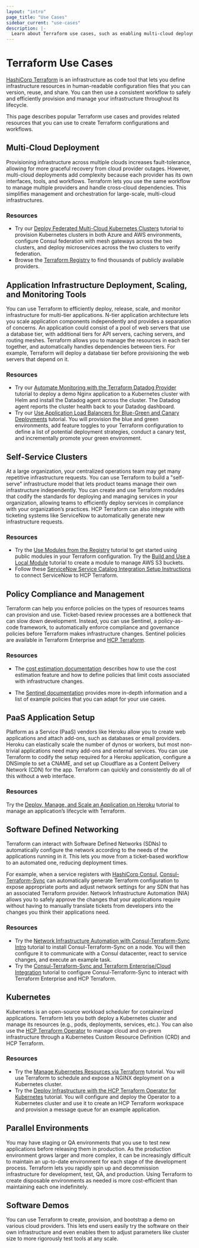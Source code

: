 ```yaml
---
layout: "intro"
page_title: "Use Cases"
sidebar_current: "use-cases"
description: |-
  Learn about Terraform use cases, such as enabling multi-cloud deployments, application management, policy compliance, and self-service infrastructure.
---
```


# Terraform Use Cases

[HashiCorp Terraform](/terraform/intro) is an infrastructure as code tool that lets you define infrastructure resources in human-readable configuration files that you can version, reuse, and share. You can then use a consistent workflow to safely and efficiently provision and manage your infrastructure throughout its lifecycle.

This page describes popular Terraform use cases and provides related resources that you can use to create Terraform configurations and workflows.

## Multi-Cloud Deployment
Provisioning infrastructure across multiple clouds increases fault-tolerance, allowing for more graceful recovery from cloud provider outages. However, multi-cloud deployments add complexity because each provider has its own interfaces, tools, and workflows. Terraform lets you use the same workflow to manage multiple providers and handle cross-cloud dependencies. This simplifies management and orchestration for large-scale, multi-cloud infrastructures.

### Resources

- Try our [Deploy Federated Multi-Cloud Kubernetes Clusters](/terraform/tutorials/networking/multicloud-kubernetes) tutorial to provision Kubernetes clusters in both Azure and AWS environments, configure Consul federation with mesh gateways across the two clusters, and deploy microservices across the two clusters to verify federation.
- Browse the [Terraform Registry](https://registry.terraform.io/browse/providers) to find thousands of publicly available providers.


## Application Infrastructure Deployment, Scaling, and Monitoring Tools

You can use Terraform to efficiently deploy, release, scale, and monitor infrastructure for multi-tier applications. N-tier application architecture lets you scale application components independently and provides a separation of concerns. An application could consist of a pool of web servers that use a database tier, with additional tiers for API servers, caching servers, and routing meshes. Terraform allows you to manage the resources in each tier together, and automatically handles dependencies between tiers. For example, Terraform will deploy a database tier before provisioning the web servers that depend on it.

### Resources

- Try our [Automate Monitoring with the Terraform Datadog Provider](/terraform/tutorials/applications/datadog-provider) tutorial to deploy a demo Nginx application to a Kubernetes cluster with Helm and install the Datadog agent across the cluster. The Datadog agent reports the cluster health back to your Datadog dashboard.
- Try our [Use Application Load Balancers for Blue-Green and Canary Deployments](/terraform/tutorials/aws/blue-green-canary-tests-deployments) tutorial. You will provision the blue and green environments, add feature toggles to your Terraform configuration to define a list of potential deployment strategies, conduct a canary test, and incrementally promote your green environment.


## Self-Service Clusters

At a large organization, your centralized operations team may get many repetitive infrastructure requests. You can use Terraform to build a "self-serve" infrastructure model that lets product teams manage their own infrastructure independently. You can create and use Terraform modules that codify the standards for deploying and managing services in your organization, allowing teams to efficiently deploy services in compliance with your organization’s practices. HCP Terraform can also integrate with ticketing systems like ServiceNow to automatically generate new infrastructure requests.

### Resources

- Try the [Use Modules from the Registry](/terraform/tutorials/modules/module-use) tutorial to get started using public modules in your Terraform configuration.
Try the [Build and Use a Local Module](/terraform/tutorials/modules/module-create) tutorial to create a module to manage AWS S3 buckets.
- Follow these [ServiceNow Service Catalog Integration Setup Instructions](/terraform/cloud-docs/integrations/service-now) to connect ServiceNow to HCP Terraform.


## Policy Compliance and Management

Terraform can help you enforce policies on the types of resources teams can provision and use. Ticket-based review processes are a bottleneck that can slow down development. Instead, you can use Sentinel, a policy-as-code framework, to automatically enforce compliance and governance policies before Terraform makes infrastructure changes. Sentinel policies are available in Terraform Enterprise and [HCP Terraform](https://www.hashicorp.com/products/terraform/pricing).

### Resources

- The [cost estimation documentation](/terraform/cloud-docs/cost-estimation) describes how to use the cost estimation feature and how to define policies that limit costs associated with infrastructure changes.

- The [Sentinel documentation](/terraform/cloud-docs/policy-enforcement) provides more in-depth information and a list of example policies that you can adapt for your use cases.


## PaaS Application Setup
Platform as a Service (PaaS) vendors like Heroku allow you to create  web applications and attach add-ons, such as databases or email providers. Heroku can elastically scale the number of dynos or workers, but most non-trivial applications need many add-ons and external services. You can use Terraform to codify the setup required for a Heroku application, configure a DNSimple to set a CNAME, and set up Cloudflare as a Content Delivery Network (CDN) for the app. Terraform can quickly and consistently do all of this without a web interface.

### Resources

Try the [Deploy, Manage, and Scale an Application on Heroku](/terraform/tutorials/applications/heroku-provider) tutorial to manage an application’s lifecycle with Terraform.


## Software Defined Networking

Terraform can interact with Software Defined Networks (SDNs) to automatically configure the network according to the needs of the applications running in it. This lets you move from a ticket-based workflow to an automated one, reducing deployment times.

For example, when a service registers with [HashiCorp Consul](https://www.consul.io/), [Consul-Terraform-Sync](/consul/docs/nia) can automatically generate Terraform configuration to expose appropriate ports and adjust network settings for any SDN that has an associated Terraform provider. Network Infrastructure Automation (NIA) allows you to safely approve the changes that your applications require without having to manually translate tickets from developers into the changes you think their applications need.

### Resources

- Try the [Network Infrastructure Automation with Consul-Terraform-Sync Intro](/consul/tutorials/network-infrastructure-automation/consul-terraform-sync-intro) tutorial to install Consul-Terraform-Sync on a node. You will then configure it to communicate with a Consul datacenter, react to service changes, and execute an example task.
- Try the [Consul-Terraform-Sync and Terraform Enterprise/Cloud Integration](/consul/tutorials/network-infrastructure-automation/consul-terraform-sync-terraform-enterprise) tutorial to configure Consul-Terraform-Sync to interact with Terraform Enterprise and HCP Terraform.


## Kubernetes

Kubernetes is an open-source workload scheduler for containerized applications. Terraform lets you both deploy a Kubernetes cluster and manage its resources (e.g., pods, deployments, services, etc.). You can also use the [HCP Terraform Operator](https://github.com/hashicorp/hcp-terraform-operator) to manage cloud and on-prem infrastructure through a Kubernetes Custom Resource Definition (CRD) and HCP Terraform.

### Resources

- Try the [Manage Kubernetes Resources via Terraform](/terraform/tutorials/kubernetes/kubernetes-provider) tutorial. You will use Terraform to schedule and expose a NGINX deployment on a Kubernetes cluster.
- Try the [Deploy Infrastructure with the HCP Terraform Operator for Kubernetes](/terraform/tutorials/kubernetes/kubernetes-operator) tutorial. You will configure and deploy the Operator to a Kubernetes cluster and use it to create an HCP Terraform workspace and provision a message queue for an example application.


## Parallel Environments

You may have staging or QA environments that you use to test new applications before releasing them in production. As the production environment grows larger and more complex, it can be increasingly difficult to maintain an up-to-date environment for each stage of the development process. Terraform lets you rapidly spin up and decommission infrastructure for development, test, QA, and production. Using Terraform to create disposable environments as needed is more cost-efficient than maintaining each one indefinitely.


## Software Demos
You can use Terraform to create, provision, and bootstrap a demo on various cloud providers. This lets end users easily try the software on their own infrastructure and even enables them to adjust parameters like cluster size to more rigorously test tools at any scale.
